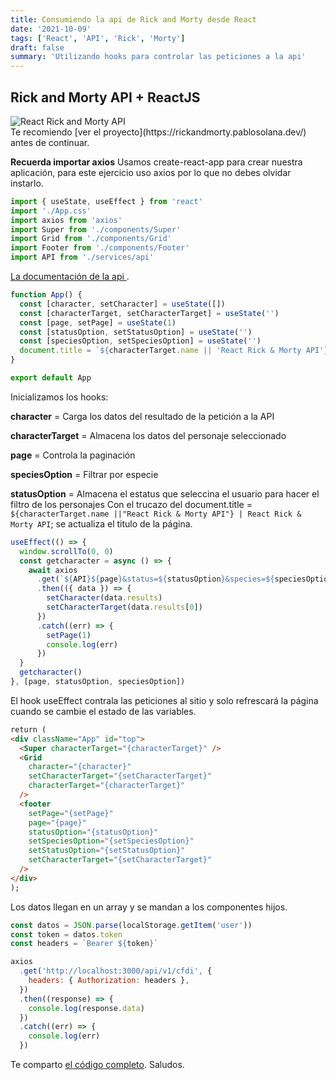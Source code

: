 ```yaml
---
title: Consumiendo la api de Rick and Morty desde React
date: '2021-10-09'
tags: ['React', 'API', 'Rick', 'Morty']
draft: false
summary: 'Utilizando hooks para controlar las peticiones a la api'
---
```


## Rick and Morty API + ReactJS

<div className="flex flex-wrap -mx-2 overflow-hidden xl:-mx-2">
  <div className="my-1 px-2 w-full overflow-hidden xl:my-1 xl:px-2 xl:w-1/2">
    <Image
      alt="React Rick and Morty API"
      src="/static/images/ReactRickMortyAPI/ReactRickMortyAPI.png"
      width={650}
      height={350}
    />
  </div>
  Te recomiendo [ver el proyecto](https://rickandmorty.pablosolana.dev/) antes de continuar.
</div>

**Recuerda importar axios**
Usamos create-react-app para crear nuestra aplicación, para este ejercicio uso axios por lo que no debes olvidar instarlo.

```javascript
import { useState, useEffect } from 'react'
import './App.css'
import axios from 'axios'
import Super from './components/Super'
import Grid from './components/Grid'
import Footer from './components/Footer'
import API from './services/api'
```

[La documentación de la api ](https://rickandmortyapi.com/).

```javascript
function App() {
  const [character, setCharacter] = useState([])
  const [characterTarget, setCharacterTarget] = useState('')
  const [page, setPage] = useState(1)
  const [statusOption, setStatusOption] = useState('')
  const [speciesOption, setSpeciesOption] = useState('')
  document.title = `${characterTarget.name || 'React Rick & Morty API'} | React Rick & Morty API`
}

export default App
```

Inicializamos los hooks:

**character** = Carga los datos del resultado de la petición a la API

**characterTarget** = Almacena los datos del personaje seleccionado

**page** = Controla la paginación

**speciesOption** = Filtrar por especie

**statusOption** = Almacena el estatus que seleccina el usuario para hacer el filtro de los personajes
Con el trucazo del document.title = `${characterTarget.name ||"React Rick & Morty API"} | React Rick & Morty API`; se actualiza el titulo de la página.

```javascript
useEffect(() => {
  window.scrollTo(0, 0)
  const getcharacter = async () => {
    await axios
      .get(`${API}${page}&status=${statusOption}&species=${speciesOption}`)
      .then(({ data }) => {
        setCharacter(data.results)
        setCharacterTarget(data.results[0])
      })
      .catch((err) => {
        setPage(1)
        console.log(err)
      })
  }
  getcharacter()
}, [page, statusOption, speciesOption])
```

El hook useEffect contrala las peticiones al sitio y solo refrescará la página cuando se cambie el estado de las variables.

```html
return (
<div className="App" id="top">
  <Super characterTarget="{characterTarget}" />
  <Grid
    character="{character}"
    setCharacterTarget="{setCharacterTarget}"
    characterTarget="{characterTarget}"
  />
  <footer
    setPage="{setPage}"
    page="{page}"
    statusOption="{statusOption}"
    setSpeciesOption="{setSpeciesOption}"
    setStatusOption="{setStatusOption}"
    setCharacterTarget="{setCharacterTarget}"
  />
</div>
);
```

Los datos llegan en un array y se mandan a los componentes hijos.

```javascript
const datos = JSON.parse(localStorage.getItem('user'))
const token = datos.token
const headers = `Bearer ${token}`

axios
  .get('http://localhost:3000/api/v1/cfdi', {
    headers: { Authorization: headers },
  })
  .then((response) => {
    console.log(response.data)
  })
  .catch((err) => {
    console.log(err)
  })
```

Te comparto [el código completo](https://github.com/juanpablosolana/rickandmorty).
Saludos.
